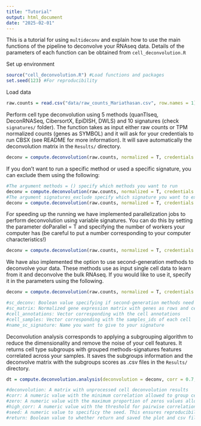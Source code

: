 ```yaml
---
title: "Tutorial"
output: html_document
date: "2025-02-01"
---
```


This is a tutorial for using `multideconv` and explain how to use the main functions of the pipeline to deconvolve your RNAseq data. Details of the parameters of each function can be obtained from `cell_deconvolution.R`

Set up environment
```r
source("cell_deconvolution.R") #Load functions and packages
set.seed(123) #For reproducibility
```

Load data
```r
raw.counts = read.csv("data/raw_counts_Mariathasan.csv", row.names = 1) 
```

Perform cell type deconvolution using 5 methods (quanTIseq, DeconRNASeq, CibersortX, EpiDISH, DWLS) and 10 signatures (check `signatures/` folder). The function takes as input either raw counts or TPM normalized counts (genes as SYMBOL) and it will ask for your credentials to run CBSX (see README for more information). It will save automatically the deconvolution matrix in the `Results/` directory.
```r
deconv = compute.deconvolution(raw.counts, normalized = T, credentials.mail = "xxxx", credentials.token = "xxxxxx", file_name = "Tutorial")
```

If you don't want to run a specific method or used a specific signature, you can exclude them using the following:
```r
#The argument methods = () specify which methods you want to run 
deconv = compute.deconvolution(raw.counts, normalized = T, credentials.mail = "xxxx", credentials.token = "xxxxxx", methods = c("Quantiseq", "MCP", "XCell", "DWLS"), file_name = "Tutorial")
#The argument signatures_exclude specify which signature you want to exclude, this should be the name of the signature file
deconv = compute.deconvolution(raw.counts, normalized = T, credentials.mail = "xxxx", credentials.token = "xxxxxx", signatures_exclude = "BPRNACan", file_name = "Tutorial")
```

For speeding up the running we have implemented parallelization jobs to perform deconvolution using variable signatures. You can do this by setting the parameter doParallel = T and specifying the number of workers your computer has (be careful to put a number corresponding to your computer characteristics!)
```r
deconv = compute.deconvolution(raw.counts, normalized = T, credentials.mail = "xxxx", credentials.token = "xxxxxx", file_name = "Tutorial", doParallel = T, workers = 3)
```

We have also implemented the option to use second-generation methods to deconvolve your data. These methods use as input single cell data to learn from it and deconvolve the bulk RNAseq. If you would like to use it, specify it in the parameters using the following.
```r
deconv = compute.deconvolution(raw.counts, normalized = T, credentials.mail = "xxxx", credentials.token = "xxxxxx", sc_deconv = T, sc_matrix = sc.object, cell_annotations = cell_labels, cell_samples = bath_ids, name_sc_signature = "Tutorial", file_name = "Tutorial")

#sc_deconv: Boolean value specifying if second-generation methods need to be run
#sc_matrix: Normalized gene expression matrix with genes as rows and cell as columns from the scRNAseq object
#cell_annotations: Vector corresponding with the cell annotations 
#cell_samples: Vector corresponding with the samples_ids of each cell
#name_sc_signature: Name you want to give to your signature
```

Deconvolution analysis corresponds to applying a subgrouping algorithm to reduce the dimensionality and remove the noise of your cell features. It returns cell type subgroups with grouped methods-signatures features correlated across your samples. It saves the subgroups information and the deconvolve matrix with the subgroups scores as .csv files in the `Results/` directory.
```r
dt = compute.deconvolution.analysis(deconvolution = deconv, corr = 0.7, seed = 123, file_name = "Tutorial") 

#deconvolution: A matrix with unprocessed cell deconvolution results
#corr: A numeric value with the minimum correlation allowed to group cell deconvolution features
#zero: A numeric value with the maximum proportion of zeros values allowed the deconvolution features to have. Features with higher number of zeros across samples (>zero) will be discarded. Default is 0.9
#high_corr: A numeric value with the threshold for pairwise correlation. Pair of features correlated with more than this threshold are classify as 'high correlated' and choose randomly one of them. Default is 0.9
#seed: A numeric value to specificy the seed. This ensures reproducibility during the choice step of high correlated features.
#return: Boolean value to whether return and saved the plot and csv files of deconvolution generated during the run inside the Results/ directory.
```